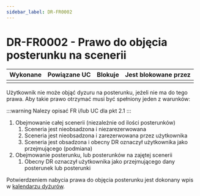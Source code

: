 ```yaml
---
sidebar_label: DR-FR0002
---
```



# DR-FR0002 - Prawo do objęcia posterunku na scenerii

|    Wykonane     | Powiązane UC | Blokuje | Jest blokowane przez |
| :-------------: | :----------- | :------ | -------------------- |
| <FaRegSquare /> |              |         |                      |

Użytkownik nie może objąć dyzuru na posterunku, jeżeli nie ma do tego prawa. Aby takie prawo otrzymać musi być spełniony jeden z warunków:

:::warning
Nalezy opisać FR i/lub UC dla pkt 2.1
:::

1. Obejmowanie całej scenerii (niezależnie od ilości posterunków)
   1. Sceneria jest nieobsadzona i niezarezerwowana
   2. Sceneria jest nieobsadzona i zarezerwowana przez użytkownika
   3. Sceneria jest obsadzona i obecny DR oznaczył użytkownika jako przejmującego (podmiana)
2. Obejmowanie posterunku, lub posterunków na zajętej scenerii
   1. Obecny DR oznaczył użytkownika jako przejmującego dany posterunek lub posterunki

Potwierdzeniem nabycia prawa do objęcia posterunku jest dokonany wpis w [kalendarzu dyżurów](./DR-FR0003.mdx).
